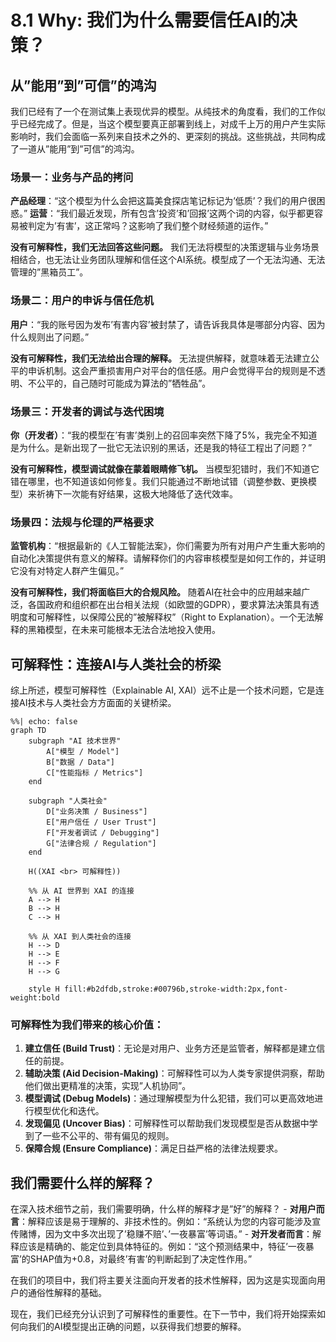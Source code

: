 # 8.1 Why: 我们为什么需要信任AI的决策？

## 从"能用"到"可信"的鸿沟

我们已经有了一个在测试集上表现优异的模型。从纯技术的角度看，我们的工作似乎已经完成了。但是，当这个模型要真正部署到线上，对成千上万的用户产生实际影响时，我们会面临一系列来自技术之外的、更深刻的挑战。这些挑战，共同构成了一道从"能用"到"可信"的鸿沟。

### 场景一：业务与产品的拷问

**产品经理**："这个模型为什么会把这篇美食探店笔记标记为'低质'？我们的用户很困惑。"
**运营**："我们最近发现，所有包含'投资'和'回报'这两个词的内容，似乎都更容易被判定为'有害'，这正常吗？这影响了我们整个财经频道的运作。"

**没有可解释性，我们无法回答这些问题。** 我们无法将模型的决策逻辑与业务场景相结合，也无法让业务团队理解和信任这个AI系统。模型成了一个无法沟通、无法管理的"黑箱员工"。

### 场景二：用户的申诉与信任危机

**用户**："我的账号因为发布'有害内容'被封禁了，请告诉我具体是哪部分内容、因为什么规则出了问题。"

**没有可解释性，我们无法给出合理的解释。** 无法提供解释，就意味着无法建立公平的申诉机制。这会严重损害用户对平台的信任感。用户会觉得平台的规则是不透明、不公平的，自己随时可能成为算法的"牺牲品"。

### 场景三：开发者的调试与迭代困境

**你（开发者）**："我的模型在'有害'类别上的召回率突然下降了5%，我完全不知道是为什么。是新出现了一批它无法识别的黑话，还是我的特征工程出了问题？"

**没有可解释性，模型调试就像在蒙着眼睛修飞机。** 当模型犯错时，我们不知道它错在哪里，也不知道该如何修复。我们只能通过不断地试错（调整参数、更换模型）来祈祷下一次能有好结果，这极大地降低了迭代效率。

### 场景四：法规与伦理的严格要求

**监管机构**："根据最新的《人工智能法案》，你们需要为所有对用户产生重大影响的自动化决策提供有意义的解释。请解释你们的内容审核模型是如何工作的，并证明它没有对特定人群产生偏见。"

**没有可解释性，我们将面临巨大的合规风险。** 随着AI在社会中的应用越来越广泛，各国政府和组织都在出台相关法规（如欧盟的GDPR），要求算法决策具有透明度和可解释性，以保障公民的"被解释权"（Right to Explanation）。一个无法解释的黑箱模型，在未来可能根本无法合法地投入使用。

## 可解释性：连接AI与人类社会的桥梁

综上所述，模型可解释性（Explainable AI, XAI）远不止是一个技术问题，它是连接AI技术与人类社会方方面面的关键桥梁。

```mermaid
%%| echo: false
graph TD
    subgraph "AI 技术世界"
        A["模型 / Model"]
        B["数据 / Data"]
        C["性能指标 / Metrics"]
    end
    
    subgraph "人类社会"
        D["业务决策 / Business"]
        E["用户信任 / User Trust"]
        F["开发者调试 / Debugging"]
        G["法律合规 / Regulation"]
    end
    
    H((XAI <br> 可解释性))
    
    %% 从 AI 世界到 XAI 的连接
    A --> H
    B --> H
    C --> H
    
    %% 从 XAI 到人类社会的连接
    H --> D
    H --> E
    H --> F
    H --> G
    
    style H fill:#b2dfdb,stroke:#00796b,stroke-width:2px,font-weight:bold
```

### 可解释性为我们带来的核心价值：

1.  **建立信任 (Build Trust)**：无论是对用户、业务方还是监管者，解释都是建立信任的前提。
2.  **辅助决策 (Aid Decision-Making)**：可解释性可以为人类专家提供洞察，帮助他们做出更精准的决策，实现"人机协同"。
3.  **模型调试 (Debug Models)**：通过理解模型为什么犯错，我们可以更高效地进行模型优化和迭代。
4.  **发现偏见 (Uncover Bias)**：可解释性可以帮助我们发现模型是否从数据中学到了一些不公平的、带有偏见的规则。
5.  **保障合规 (Ensure Compliance)**：满足日益严格的法律法规要求。

## 我们需要什么样的解释？

在深入技术细节之前，我们需要明确，什么样的解释才是"好"的解释？
-   **对用户而言**：解释应该是易于理解的、非技术性的。例如："系统认为您的内容可能涉及宣传赌博，因为文中多次出现了'稳赚不赔'、'一夜暴富'等词语。"
-   **对开发者而言**：解释应该是精确的、能定位到具体特征的。例如："这个预测结果中，特征'一夜暴富'的SHAP值为+0.8，对最终'有害'的判断起到了决定性作用。"

在我们的项目中，我们将主要关注面向开发者的技术性解释，因为这是实现面向用户的通俗性解释的基础。

现在，我们已经充分认识到了可解释性的重要性。在下一节中，我们将开始探索如何向我们的AI模型提出正确的问题，以获得我们想要的解释。 
